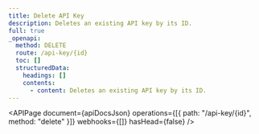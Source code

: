 ```yaml
---
title: Delete API Key
description: Deletes an existing API key by its ID.
full: true
_openapi:
  method: DELETE
  route: /api-key/{id}
  toc: []
  structuredData:
    headings: []
    contents:
      - content: Deletes an existing API key by its ID.
---
```



<APIPage
  document={apiDocsJson}
  operations={[{ path: "/api-key/{id}", method: "delete" }]}
  webhooks={[]}
  hasHead={false}
/>
